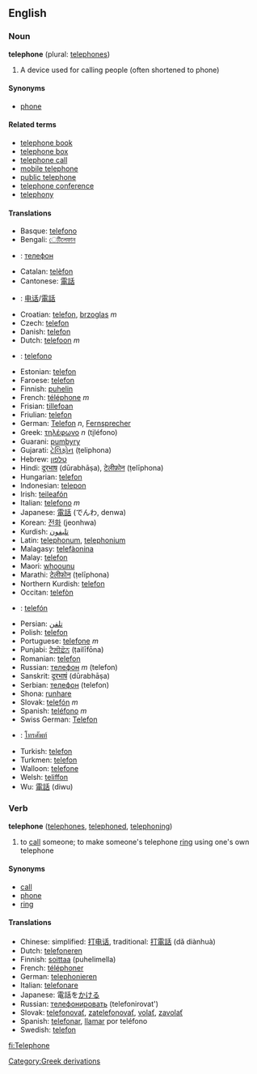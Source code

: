 ==English==
===Noun===
'''telephone''' (plural: [[telephones]])

# A device used for calling people (often shortened to phone)

====Synonyms====
*[[phone]]

====Related terms====
*[[telephone book]]
*[[telephone box]]
*[[telephone call]]
*[[mobile telephone]]
*[[public telephone]]
*[[telephone conference]]
*[[telephony]]

====Translations====
*Basque: [[telefono]]
*Bengali: [[েটিলেফান]]
*{{bg}}: [[телефон]]
*Catalan: [[telèfon]]
*Cantonese: [[電話]]
*{{zh}}: [[电话]]/[[電話]]
*Croatian: [[telefon]], [[brzoglas]] ''m''
*Czech: [[telefon]]
*Danish: [[telefon]]
*Dutch: [[telefoon]] ''m''
*{{eo}}: [[telefono]]
*Estonian: [[telefon]]
*Faroese: [[telefon]]
*Finnish: [[puhelin]]
*French: [[téléphone]] ''m''
*Frisian: [[tillefoan]]
*Friulian: [[telefon]]
*German: [[Telefon]] ''n'', [[Fernsprecher]]
*Greek: [[τηλέφωνο]] ''n'' (ti̱léfono)
*Guarani: [[pumbyry]]
*Gujarati: [[ટેલિફોન]] (ṭeliphona)
*Hebrew: [[טלפון]]
*Hindi: [[दूरभाष]] (dūrabhāṣa), [[टेलीफ़ोन]] (ṭelīphona)
*Hungarian: [[telefon]]
*Indonesian: [[telepon]]
*Irish: [[teileafón]]
*Italian: [[telefono]] ''m''
*Japanese: [[電話]] (でんわ, denwa)
*Korean: [[전화]] (jeonhwa)
*Kurdish: [[تليفون]]
*Latin: [[telephonum]], [[telephonium]]
*Malagasy: [[telefàonina]]
*Malay: [[telefon]]
*Maori: [[whoounu]]
*Marathi: [[टेलीफोन]] (ṭelīphona)
*Northern Kurdish: [[telefon]]
*Occitan: [[telefòn]]
*{{pap}}: [[telefón]] 
*Persian: [[تلفن]]
*Polish: [[telefon]]
*Portuguese: [[telefone]] ''m''
*Punjabi: [[ਟੈਲੀਫ਼ੋਨ]] (ṭailīfōna)
*Romanian: [[telefon]]
*Russian: [[телефон]] ''m'' (telefon)
*Sanskrit: [[दूरभाषं]] (dūrabhāṣa)
*Serbian: [[телефон]] (telefon)
*Shona: [[runhare]]
*Slovak: [[telefón]] ''m''
*Spanish: [[teléfono]] ''m''
*Swiss German: [[Telefon]]
*{{th}}: [[โทรศัพท์]]
*Turkish: [[telefon]]
*Turkmen: [[telefon]]
*Walloon: [[telefone]]
*Welsh: [[teliffon]]
*Wu: [[電話]] (diwu)

===Verb===
'''telephone''' ([[telephones]], [[telephoned]], [[telephoning]])
# to [[call]] someone; to make someone's telephone [[ring]] using one's own telephone

====Synonyms====
*[[call]]
*[[phone]]
*[[ring]]

====Translations====
*Chinese: simplified: [[打电话]], traditional: [[打電話]] (dǎ diànhuà)
*Dutch: [[telefoneren]]
*Finnish: [[soittaa]] (puhelimella)
*French: [[téléphoner]]
*German: [[telephonieren]]
*Italian: [[telefonare]]
*Japanese: 電話を[[かける]]
*Russian: [[телефонировать]] (telefonirovat')
*Slovak: [[telefonovať]], [[zatelefonovať]], [[volať]], [[zavolať]]
*Spanish: [[telefonar]], [[llamar]] por teléfono
*Swedish: [[telefon]]

[[Category:Greek derivations]]
[[fi:Telephone]]